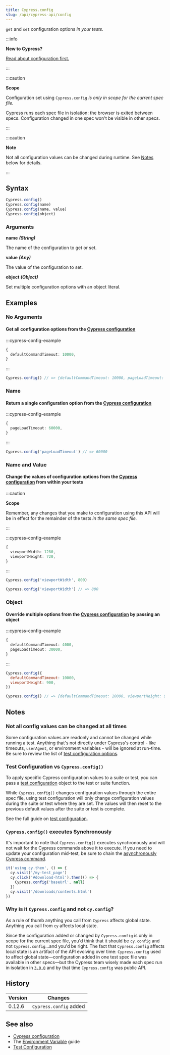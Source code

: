 ```yaml
---
title: Cypress.config
slug: /api/cypress-api/config
---
```


`get` and `set` configuration options _in your tests_.

:::info

<strong>New to Cypress?</strong>

[Read about configuration first.](/guides/references/configuration)

:::

:::caution

<strong>Scope</strong>

Configuration set using `Cypress.config` _is only in scope for the current spec
file._

Cypress runs each spec file in isolation: the browser is exited between specs.
Configuration changed in one spec won't be visible in other specs.

:::

:::caution

<strong>Note</strong>

Not all configuration values can be changed during runtime. See [Notes](#Notes)
below for details.

:::

## Syntax

```javascript
Cypress.config()
Cypress.config(name)
Cypress.config(name, value)
Cypress.config(object)
```

### Arguments

**<Icon name="angle-right" /> name** **_(String)_**

The name of the configuration to get or set.

**<Icon name="angle-right" /> value** **_(Any)_**

The value of the configuration to set.

**<Icon name="angle-right" /> object** **_(Object)_**

Set multiple configuration options with an object literal.

## Examples

### No Arguments

#### Get all configuration options from the [Cypress configuration](/guides/references/configuration)

:::cypress-config-example

```ts
{
  defaultCommandTimeout: 10000,
}
```

:::

<!-- textlint-disable -->

```javascript
Cypress.config() // => {defaultCommandTimeout: 10000, pageLoadTimeout: 30000, ...}
```

<!-- textlint-enable -->

### Name

#### Return a single configuration option from the [Cypress configuration](/guides/references/configuration)

:::cypress-config-example

```ts
{
  pageLoadTimeout: 60000,
}
```

:::

```javascript
Cypress.config('pageLoadTimeout') // => 60000
```

### Name and Value

#### Change the values of configuration options from the [Cypress configuration](/guides/references/configuration) from within your tests

:::caution

<strong>Scope</strong>

Remember, any changes that you make to configuration using this API will be in
effect for the remainder of the tests _in the same spec file._

:::

:::cypress-config-example

```ts
{
  viewportWidth: 1280,
  viewportHeight: 720,
}
```

:::

```javascript
Cypress.config('viewportWidth', 800)

Cypress.config('viewportWidth') // => 800
```

### Object

#### Override multiple options from the [Cypress configuration](/guides/references/configuration) by passing an object

:::cypress-config-example

```ts
{
  defaultCommandTimeout: 4000,
  pageLoadTimeout: 30000,
}
```

:::

```javascript
Cypress.config({
  defaultCommandTimeout: 10000,
  viewportHeight: 900,
})

Cypress.config() // => {defaultCommandTimeout: 10000, viewportHeight: 900, ...}
```

## Notes

### Not all config values can be changed at all times

Some configuration values are readonly and cannot be changed while running a
test. Anything that's not directly under Cypress's control - like timeouts,
`userAgent`, or environment variables - will be ignored at run-time. Be sure to
review the list of
[test configuration options](/guides/references/configuration#Test-Configuration).

### Test Configuration vs `Cypress.config()`

To apply specific Cypress configuration values to a suite or test, you can pass
a [test configuration](/guides/references/configuration#Test-Configuration)
object to the test or suite function.

While `Cypress.config()` changes configuration values through the entire spec
file, using test configuration will only change configuration values during the
suite or test where they are set. The values will then reset to the previous
default values after the suite or test is complete.

See the full guide on
[test configuration](/guides/references/configuration#Test-Configuration).

### `Cypress.config()` executes Synchronously

It's important to note that `Cypress.config()` executes synchronously and will
not wait for the Cypress commands above it to execute. If you need to update
your configuration mid-test, be sure to chain the
[asynchronously Cypress command](/guides/core-concepts/introduction-to-cypress#Commands-Are-Asynchronous).

```javascript
it('using cy.then', () => {
  cy.visit('/my-test_page')
  cy.click('#download-html').then(() => {
    Cypress.config('baseUrl', null)
  })
  cy.visit('/downloads/contents.html')
})
```

### Why is it `Cypress.config` and not `cy.config`?

As a rule of thumb anything you call from `Cypress` affects global state.
Anything you call from `cy` affects local state.

Since the configuration added or changed by `Cypress.config` is only in scope
for the current spec file, you'd think that it should be `cy.config` and not
`Cypress.config`&hellip;and you'd be right. The fact that `Cypress.config`
affects local state is an artifact of the API evolving over time:
`Cypress.config` used to affect global state&mdash;configuration added in one
test spec file was available in other specs&mdash;but the Cypress team wisely
made each spec run in isolation in [`3.0.0`](/guides/references/changelog#3-0-0)
and by that time `Cypress.config` was public API.

## History

| Version | Changes                |
| ------- | ---------------------- |
| 0.12.6  | `Cypress.config` added |

## See also

- [Cypress configuration](/guides/references/configuration)
- The [Environment Variable](/guides/guides/environment-variables) guide
- [Test Configuration](/guides/references/configuration#Test-Configuration)
